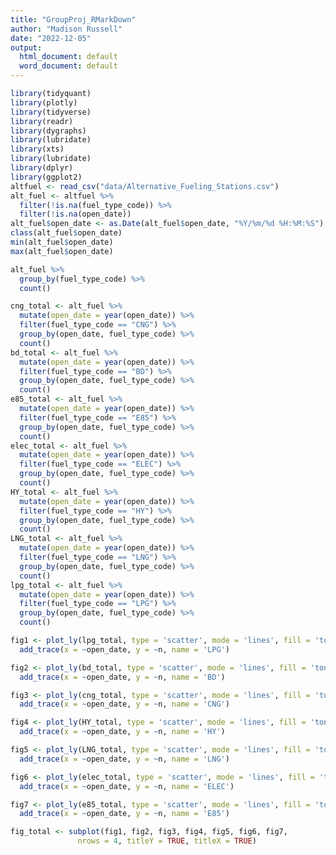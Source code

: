 ```yaml
---
title: "GroupProj_RMarkDown"
author: "Madison Russell"
date: "2022-12-05"
output:
  html_document: default
  word_document: default
---
```




```r
library(tidyquant)
library(plotly)
library(tidyverse)
library(readr)
library(dygraphs)
library(lubridate)
library(xts)
library(lubridate)
library(dplyr)
library(ggplot2)
altfuel <- read_csv("data/Alternative_Fueling_Stations.csv") 
alt_fuel <- altfuel %>% 
  filter(!is.na(fuel_type_code)) %>% 
  filter(!is.na(open_date))
alt_fuel$open_date <- as.Date(alt_fuel$open_date, "%Y/%m/%d %H:%M:%S")
class(alt_fuel$open_date)
min(alt_fuel$open_date)
max(alt_fuel$open_date)

alt_fuel %>% 
  group_by(fuel_type_code) %>% 
  count()

cng_total <- alt_fuel %>% 
  mutate(open_date = year(open_date)) %>% 
  filter(fuel_type_code == "CNG") %>% 
  group_by(open_date, fuel_type_code) %>% 
  count() 
bd_total <- alt_fuel %>% 
  mutate(open_date = year(open_date)) %>% 
  filter(fuel_type_code == "BD") %>% 
  group_by(open_date, fuel_type_code) %>% 
  count() 
e85_total <- alt_fuel %>% 
  mutate(open_date = year(open_date)) %>% 
  filter(fuel_type_code == "E85") %>% 
  group_by(open_date, fuel_type_code) %>% 
  count() 
elec_total <- alt_fuel %>% 
  mutate(open_date = year(open_date)) %>% 
  filter(fuel_type_code == "ELEC") %>% 
  group_by(open_date, fuel_type_code) %>% 
  count() 
HY_total <- alt_fuel %>% 
  mutate(open_date = year(open_date)) %>% 
  filter(fuel_type_code == "HY") %>% 
  group_by(open_date, fuel_type_code) %>% 
  count() 
LNG_total <- alt_fuel %>% 
  mutate(open_date = year(open_date)) %>% 
  filter(fuel_type_code == "LNG") %>% 
  group_by(open_date, fuel_type_code) %>% 
  count() 
lpg_total <- alt_fuel %>% 
  mutate(open_date = year(open_date)) %>% 
  filter(fuel_type_code == "LPG") %>% 
  group_by(open_date, fuel_type_code) %>% 
  count() 

fig1 <- plot_ly(lpg_total, type = 'scatter', mode = 'lines', fill = 'tonexty')%>%
  add_trace(x = ~open_date, y = ~n, name = 'LPG')

fig2 <- plot_ly(bd_total, type = 'scatter', mode = 'lines', fill = 'tonexty')%>%
  add_trace(x = ~open_date, y = ~n, name = 'BD')

fig3 <- plot_ly(cng_total, type = 'scatter', mode = 'lines', fill = 'tonexty')%>%
  add_trace(x = ~open_date, y = ~n, name = 'CNG')

fig4 <- plot_ly(HY_total, type = 'scatter', mode = 'lines', fill = 'tonexty')%>%
  add_trace(x = ~open_date, y = ~n, name = 'HY')

fig5 <- plot_ly(LNG_total, type = 'scatter', mode = 'lines', fill = 'tonexty')%>%
  add_trace(x = ~open_date, y = ~n, name = 'LNG')

fig6 <- plot_ly(elec_total, type = 'scatter', mode = 'lines', fill = 'tonexty')%>%
  add_trace(x = ~open_date, y = ~n, name = 'ELEC')

fig7 <- plot_ly(e85_total, type = 'scatter', mode = 'lines', fill = 'tonexty')%>%
  add_trace(x = ~open_date, y = ~n, name = 'E85')

fig_total <- subplot(fig1, fig2, fig3, fig4, fig5, fig6, fig7,
               nrows = 4, titleY = TRUE, titleX = TRUE)

```